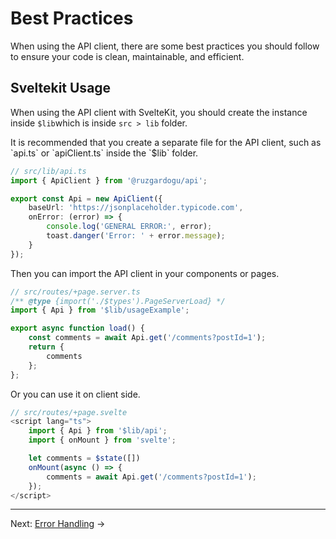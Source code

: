 
<Meta title="Api/Best Practices" />


# Best Practices

When using the API client, there are some best practices you should follow to ensure your code is clean, maintainable, and efficient.

## Sveltekit Usage

When using the API client with SvelteKit, you should create the instance inside `$lib`which is inside `src > lib` folder.

<div class="card alert">
    It is recommended that you create a separate file for the API client, such as `api.ts` or `apiClient.ts` inside the `$lib` folder.
</div>

```ts
// src/lib/api.ts
import { ApiClient } from '@ruzgardogu/api';

export const Api = new ApiClient({
	baseUrl: 'https://jsonplaceholder.typicode.com',
	onError: (error) => {
		console.log('GENERAL ERROR:', error);
		toast.danger('Error: ' + error.message);
	}
});
```

Then you can import the API client in your components or pages.

```ts
// src/routes/+page.server.ts
/** @type {import('./$types').PageServerLoad} */
import { Api } from '$lib/usageExample';

export async function load() {
    const comments = await Api.get('/comments?postId=1');
    return {
        comments
    };
};
```

Or you can use it on client side.

```ts
// src/routes/+page.svelte
<script lang="ts">
    import { Api } from '$lib/api';
    import { onMount } from 'svelte';

    let comments = $state([])
    onMount(async () => {
        comments = await Api.get('/comments?postId=1');
    });
</script>
```




---
Next: [Error Handling](/docs/api-error-handling--docs) →
